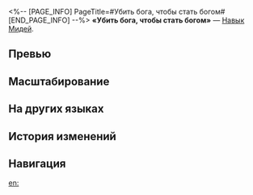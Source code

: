 <%-- [PAGE_INFO]
PageTitle=#Убить бога, чтобы стать богом#
[END_PAGE_INFO] --%>
{{Навык Инфобокс
|Название         = Убить бога, чтобы стать богом
|Изображение      = Навык Убить бога, чтобы стать богом.png
|Персонаж         = Мидей
|Тип              = Навык
|Тэг              = Взрывная атака
|УронСтойк        = 30 (основная цель)<br />20
|ЭнергияГен       = 10
|Энергия          = 
|Длительность     = 
|Описание         = Расходует 150 ед. заряда и наносит выбранному противнику мнимый урон, равный {{Цвет|Выделенный|140%—308%}} от макс. НР Мидея, а также наносит мнимый урон соседним целям, равный {{Цвет|Выделенный|84%—184,8%}} от макс. НР Мидея.<br />Это умение используется автоматически. Во время действия этого умения нельзя накапливать заряд.
|Свойство1        = 
|Масштабирование1 = 
}}
'''«Убить бога, чтобы стать богом»''' — [[Навык]] [[Мидей]].

==Превью==
{{Превью
|Файл = Убить бога, чтобы стать богом Превью
}}

==Масштабирование==
{{Масштабирование навыка
|140%;154%;168%;182%;196%;210%;227.5%;245%;262.5%;280%;294%;308%;322%;336%;350%
|84%;92.4%;100.8%;109.2%;117.6%;126%;136.5%;147%;157.5%;168%;176.4%;184.8%;193.2%;201.6%;210%
}}

==На других языках==
{{На других языках
|en   = Godslayer Be God
|zhs  = 弑神登神
|zht  = 弒神登神
|ja   = {{Rubi|神|かみ}}を{{Rubi|殺|あや}}め{{Rubi|神|かみ}}となる
|ko   = 신을 죽여 신이 된 자
|es   = Deicidio, ascenso divino
|fr   = Dieu déicide
|ru   = Убить бога, чтобы стать богом
|th   = Godslayer Be God
|vi   = Sát Thần Đăng Thần
|de   = Gottesmörder sei Gott
|id   = Godslayer Be God
|pt   = Deicida, Torne-se Uma Divindade
}}

==История изменений==
{{История изменений|3.5}}

==Навигация==
{{Навык Навбокс|Мидей}}

[[en:]]
